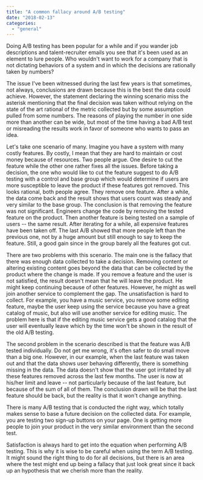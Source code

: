 ```yaml
---
title: "A common fallacy around A/B testing"
date: "2018-02-13"
categories: 
  - "general"
---
```


Doing A/B testing has been popular for a while and if you wander job descriptions and talent-recruiter emails you see that it's been used as an element to lure people. Who wouldn't want to work for a company that is not dictating behaviors of a system and in which the decisions are rationally taken by numbers?

The issue I've been witnessed during the last few years is that sometimes, not always, conclusions are drawn because this is the best the data could achieve. However, the statement declaring the winning scenario miss the asterisk mentioning that the final decision was taken without relying on the state of the art rational of the metric collected but by some assumption pulled from some numbers. The reasons of playing the number in one side more than another can be wide, but most of the time having a bad A/B test or misreading the results work in favor of someone who wants to pass an idea.

Let's take one scenario of many. Imagine you have a system with many costly features. By costly, I mean that they are hard to maintain or cost money because of resources. Two people argue. One desire to cut the feature while the other one rather fixes all the issues. Before taking a decision, the one who would like to cut the feature suggest to do A/B testing with a control and base group which would determine if users are more susceptible to leave the product if these features got removed. This looks rational, both people agree. They remove one feature. After a while, the data come back and the result shows that users count was steady and very similar to the base group. The conclusion is that removing the feature was not significant. Engineers change the code by removing the tested feature on the product. Then another feature is being tested on a sample of users -- the same result. After iterating for a while, all expensive features have been taken off. The last A/B showed that more people left than the previous one, not by a huge amount but still enough to say to keep the feature. Still, a good gain since in the group barely all the features got cut.

There are two problems with this scenario. The main one is the fallacy that there was enough data collected to take a decision. Removing content or altering existing content goes beyond the data that can be collected by the product where the change is made. If you remove a feature and the user is not satisfied, the result doesn't mean that he will leave the product. He might keep continuing because of other features. However, he might as well join another service to complement the gap. The unsatisfaction is hard to collect. For example, you have a music service, you remove some editing feature, maybe the user keep using the service because you have a great catalog of music, but also will use another service for editing music. The problem here is that if the editing music service gets a good catalog that the user will eventually leave which by the time won't be shown in the result of the old A/B testing.

The second problem in the scenario described is that the feature was A/B tested individually. Do not get me wrong, it's often safer to do small move than a big one. However, in our example, when the last feature was taken out and that the data shows user behaving differently, there is something missing in the data. The data doesn't show that the user got irritated by all these features removed across the last few months. The user is now at his/her limit and leave -- not particularly because of the last feature, but because of the sum of all of them. The conclusion drawn will be that the last feature should be back, but the reality is that it won't change anything.

There is many A/B testing that is conducted the right way, which totally makes sense to base a future decision on the collected data. For example, you are testing two sign-up buttons on your page. One is getting more people to join your product in the very similar environment than the second test.

Satisfaction is always hard to get into the equation when performing A/B testing. This is why it is wise to be careful when using the term A/B testing. It might sound the right thing to do for all decisions, but there is an area where the test might end up being a fallacy that just look great since it back up an hypothesis that we cherish more than the reality.
